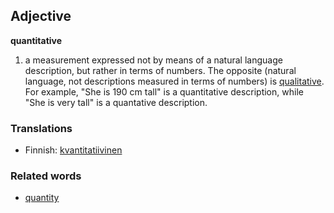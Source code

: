 ==Adjective==
'''quantitative'''
#a measurement expressed not by means of a natural language description, but rather in terms of numbers. The opposite (natural language, not descriptions measured in terms of numbers) is [[qualitative]]. For example, "She is 190 cm tall" is a quantitative description, while "She is very tall" is a quantative description.

===Translations===
*Finnish: [[kvantitatiivinen]]

===Related words===
*[[quantity]]